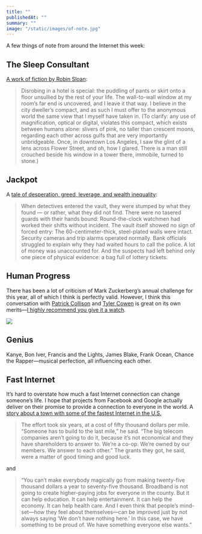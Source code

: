 ```yaml
---
title: ""
publishedAt: ""
summary: ""
image: "/static/images/of-note.jpg"
---
```


A few things of note from around the Internet this week:

The Sleep Consultant
--------------------

[A work of fiction by Robin
Sloan](https://desert.glass/archive/sleep-consultant/):

> Disrobing in a hotel is special: the puddling of pants or skirt onto a
> floor unsullied by the rest of your life. The wall-to-wall window at
> my room’s far end is uncovered, and I leave it that way. I believe in
> the city dweller’s compact, and as such I must offer to the anonymous
> world the same view that I myself have taken in. (To clarify: any use
> of magnification, optical or digital, violates this compact, which
> exists between humans alone: slivers of pink, no taller than crescent
> moons, regarding each other across gulfs that are very importantly
> unbridgeable. Once, in downtown Los Angeles, I saw the glint of a lens
> across Flower Street, and oh, how I glared. There is a man still
> crouched beside his window in a tower there, immobile, turned to
> stone.)

Jackpot
-------

A [tale of desperation, greed, leverage, and wealth
inequality](https://marker.medium.com/jackpot-694063c4d867):

> When detectives entered the vault, they were stumped by what they
> found — or rather, what they did not find. There were no tasered
> guards with their hands bound: Round-the-clock watchmen had worked
> their shifts without incident. The vault itself showed no sign of
> forced entry: The 60-centimeter-thick, steel-plated walls were intact.
> Security cameras and trip alarms operated normally. Bank officials
> struggled to explain why they had waited hours to call the police. A
> lot of money was unaccounted for. And the suspects had left behind
> only one piece of physical evidence: a bag full of lottery tickets.

Human Progress
--------------

There has been a lot of criticism of Mark Zuckerberg’s annual challenge
for this year, all of which I think is perfectly valid. However, I think
this conversation with [Patrick Collison](https://patrickcollison.com/)
and [Tyler Cowen](https://marginalrevolution.com/) is great on its own
merits—[I highly recommend you give it a
watch](https://about.fb.com/news/2019/11/a-conversation-with-mark-zuckerberg-patrick-collison-and-tyler-cowen/).

[![](https://bucketeer-e05bbc84-baa3-437e-9518-adb32be77984.s3.amazonaws.com/public/images/69196794-58c4-4d8c-b2c8-9bfdb212551c_557x292.png)](https://cdn.substack.com/image/fetch/f_auto,q_auto:good,fl_progressive:steep/https%3A%2F%2Fbucketeer-e05bbc84-baa3-437e-9518-adb32be77984.s3.amazonaws.com%2Fpublic%2Fimages%2F69196794-58c4-4d8c-b2c8-9bfdb212551c_557x292.png)

Genius
------

Kanye, Bon Iver, Francis and the Lights, James Blake, Frank Ocean,
Chance the Rapper—musical perfection, all influencing each other.

Fast Internet
-------------

It’s hard to overstate how much a fast Internet connection can change
someone’s life. I hope that projects from Facebook and Google actually
deliver on their promise to provide a connection to everyone in the
world. A [story about a town with some of the fastest Internet in the
U.S.](https://www.newyorker.com/tech/annals-of-technology/the-one-traffic-light-town-with-some-of-the-fastest-internet-in-the-us)

> The effort took six years, at a cost of fifty thousand dollars per
> mile. “Someone has to build to the last mile,” he said. “The big
> telecom companies aren’t going to do it, because it’s not economical
> and they have shareholders to answer to. We’re a co-op. We’re owned by
> our members. We answer to each other.” The grants they got, he said,
> were a matter of good timing and good luck.

and

> “You can’t make everybody magically go from making twenty-five
> thousand dollars a year to seventy-five thousand. Broadband is not
> going to create higher-paying jobs for everyone in the county. But it
> can help education. It can help entertainment. It can help the
> economy. It can help health care. And I even think that people’s
> mind-set—how they feel about themselves—can be improved just by not
> always saying ‘We don’t have nothing here.’ In this case, we have
> something to be proud of. We have something everyone else wants.”
